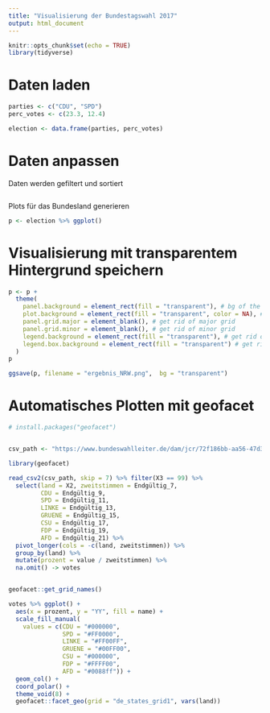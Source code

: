 ```yaml
---
title: "Visualisierung der Bundestagswahl 2017"
output: html_document
---
```


```r
knitr::opts_chunk$set(echo = TRUE)
library(tidyverse)
```


# Daten laden
```r

parties <- c("CDU", "SPD")
perc_votes <- c(23.3, 12.4)

election <- data.frame(parties, perc_votes)

```


# Daten anpassen 
Daten werden gefiltert und sortiert
```r


```


Plots für das Bundesland generieren
```r

p <- election %>% ggplot()

```




# Visualisierung mit transparentem Hintergrund speichern
```r
p <- p +
  theme(
    panel.background = element_rect(fill = "transparent"), # bg of the panel
    plot.background = element_rect(fill = "transparent", color = NA), # bg of the plot
    panel.grid.major = element_blank(), # get rid of major grid
    panel.grid.minor = element_blank(), # get rid of minor grid
    legend.background = element_rect(fill = "transparent"), # get rid of legend bg
    legend.box.background = element_rect(fill = "transparent") # get rid of legend panel bg
  )
p

ggsave(p, filename = "ergebnis_NRW.png",  bg = "transparent")

```


# Automatisches Plotten mit geofacet
```r
# install.packages("geofacet")


csv_path <- "https://www.bundeswahlleiter.de/dam/jcr/72f186bb-aa56-47d3-b24c-6a46f5de22d0/btw17_kerg.csv"

library(geofacet)

read_csv2(csv_path, skip = 7) %>% filter(X3 == 99) %>% 
  select(land = X2, zweitstimmen = Endgültig_7,
         CDU = Endgültig_9,
         SPD = Endgültig_11,
         LINKE = Endgültig_13,
         GRUENE = Endgültig_15,
         CSU = Endgültig_17,
         FDP = Endgültig_19,
         AFD = Endgültig_21) %>% 
  pivot_longer(cols = -c(land, zweitstimmen)) %>% 
  group_by(land) %>% 
  mutate(prozent = value / zweitstimmen) %>% 
  na.omit() -> votes


geofacet::get_grid_names()

votes %>% ggplot() +
  aes(x = prozent, y = "YY", fill = name) +
  scale_fill_manual(
    values = c(CDU = "#000000",
               SPD = "#FF0000", 
               LINKE = "#FF00FF",
               GRUENE = "#00FF00",
               CSU = "#000000",
               FDP = "#FFFF00",
               AFD = "#0088ff")) +
  geom_col() +
  coord_polar() +
  theme_void(8) +
  geofacet::facet_geo(grid = "de_states_grid1", vars(land))



```


